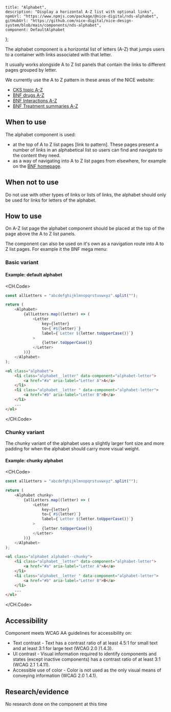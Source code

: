
	title: "Alphabet",
	description: "Display a horizontal A-Z list with optional links",
	npmUrl: "https://www.npmjs.com/package/@nice-digital/nds-alphabet",
	gitHubUrl: "https://github.com/nice-digital/nice-design-system/blob/main/components/nds-alphabet",
	component: DefaultAlphabet
};

The alphabet component is a horizontal list of letters (A-Z) that jumps users to a container with links associated with that letter.

It usually works alongside A to Z list panels that contain the links to different pages grouped by letter.

We currently use the A to Z pattern in these areas of the NICE website:

- [CKS topic A-Z](https://cks.nice.org.uk/topics/#a)
- [BNF drugs A-Z](https://bnf.nice.org.uk/drugs/)
- [BNF Interactions A-Z](https://bnf.nice.org.uk/interactions/)
- [BNF Treatment summaries A-Z](https://bnf.nice.org.uk/treatment-summaries/)


## When to use

The alphabet component is used:

- at the top of A to Z list pages [link to pattern]. These pages present a number of links in an alphabetical list so users can find and navigate to the content they need.
- as a way of navigating into A to Z list pages from elsewhere, for example on the [BNF homepage](https://bnf.nice.org.uk/).


## When not to use

Do not use with other types of links or lists of links, the alphabet should only be used for links for letters of the alphabet.

## How to use

On A-Z list page the alphabet component should be placed at the top of the page above the A to Z list panels.

<Screenshot image="alphabet-1.png" alt="Screenshot of the alphabet component listing health topics" caption="The alphabet component sits above the A-Z list panels." />

The component can also be used on it's own as a navigation route into A to Z list pages. For example it the BNF mega menu:

<Screenshot image="alphabet-2.png" alt="Screenshot of the alphabet component in the BNF mega menu" />

### Basic variant

<Example>
<h4>Example: default alphabet</h4>
<DefaultAlphabet />

<CH.Code>
```js React
const allLetters = "abcdefghijklmnopqrstuvwxyz".split("");

return (
	<Alphabet>
		{allLetters.map((letter) => (
			<Letter
				key={letter}
				to={`#${letter}`}
				label={`Letter ${letter.toUpperCase()}`}
			>
				{letter.toUpperCase()}
			</Letter>
		))}
	</Alphabet>
);
```
```html HTML
<ol class="alphabet">
	<li class="alphabet__letter" data-component="alphabet-letter">
		<a href="#a" aria-label="Letter A">A</a>
	</li>
	<li class="alphabet__letter " data-component="alphabet-letter">
		<a href="#b" aria-label="Letter B">B</a>
	</li>
	...
</ol>
```
</CH.Code>
</Example>

### Chunky variant

The chunky variant of the alphabet uses a slightly larger font size and more padding for when the alphabet should carry more visual weight.

<Example>
<h4>Example: chunky alphabet</h4>
<ChunkyAlphabet />

<CH.Code>
```js React
const allLetters = "abcdefghijklmnopqrstuvwxyz".split("");

return (
	<Alphabet chunky>
		{allLetters.map((letter) => (
			<Letter
				key={letter}
				to={`#${letter}`}
				label={`Letter ${letter.toUpperCase()}`}
			>
				{letter.toUpperCase()}
			</Letter>
		))}
	</Alphabet>
);
```
```html HTML
<ol class="alphabet alphabet--chunky">
	<li class="alphabet__letter" data-component="alphabet-letter">
		<a href="#a" aria-label="Letter A">A</a>
	</li>
	<li class="alphabet__letter " data-component="alphabet-letter">
		<a href="#b" aria-label="Letter B">B</a>
	</li>
	...
</ol>
```
</CH.Code>
</Example>

## Accessibility

Component meets WCAG AA guidelines for accessibility on:

- Text contrast - Text has a contrast ratio of at least 4.5:1 for small text and at least 3:1 for large text (WCAG 2.0 )1.4.3).
- UI contrast - Visual information required to identify components and states (except inactive components) has a contrast ratio of at least 3:1 (WCAG 2.1 1.4.11).
- Accessible use of color - Color is not used as the only visual means of conveying information (WCAG 2.0 1.4.1).

## Research/evidence

No research done on the component at this time

